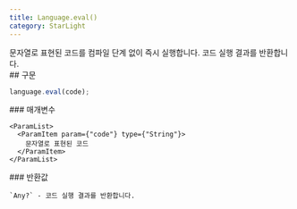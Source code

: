 ```yaml
---
title: Language.eval()
category: StarLight
---
```


<Section>
  문자열로 표현된 코드를 컴파일 단계 없이 즉시 실행합니다. 코드 실행 결과를 반환합니다.
</Section>
<Section>
  ## 구문

  ~~~js
  language.eval(code);
  ~~~

  <Section>
    ### 매개변수

    <ParamList>
      <ParamItem param={"code"} type={"String"}>
        문자열로 표현된 코드
      </ParamItem>
    </ParamList>
  </Section>
  <Section>
    ### 반환값

    `Any?` - 코드 실행 결과를 반환합니다.
  </Section>
</Section>